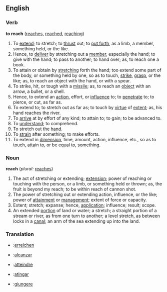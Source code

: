 ==English==

{{webster}}

===Verb===
'''to reach'''  ([[reaches]], [[reached]], [[reaching]])
#To [[extend]]; to stretch; to [[thrust]] out; to [[put forth]], as a limb, a member, something held, or the like.
#Hence, to [[deliver]] by stretching out a [[member]], especially the hand; to give with the hand; to pass to another; to hand over; as, to reach one a book.
#To attain or obtain by [[stretch]]ing forth the hand; too extend some part of the body, or something held by one, so as to touch, [[strike]], [[grasp]], or the like; as, to reach an object with the hand, or with a spear.
#To strike, hit, or tough with a [[missile]]; as, to reach an [[object]] with an arrow, a bullet, or a shell.
#Hence, to extend an [[action]], effort, or [[influence]] to; to [[penetrate]] to; to pierce, or cut, as far as.
#To extend to; to stretch out as far as; to touch by [[virtue]] of [[extent]]; as, his hand reaches the river.
#To [[arrive]] at by effort of any kind; to attain to; to gain; to be advanced to.
#To [[understand]]; to comprehend.
#To stretch out the [[hand]].
#To [[strain]] after something; to make efforts.
#To extend in [[dimension]], time, amount, action, influence, etc., so as to touch, attain to, or be equal to, something.

===Noun===
'''reach'''  (''plural:'' [[reaches]])
#The act of stretching or extending; [[extension]]; power of reaching or touching with the person, or a limb, or something held or thrown; as, the fruit is beyond my reach; to be within reach of cannon shot.
#The power of stretching out or extending action, influence, or the like; power of [[attainment]] or [[management]]; extent of force or capacity.
#Extent; stretch; expanse; hence, [[application]]; influence; result; scope.
#An extended [[portion]] of land or water; a stretch; a straight portion of a stream or river, as from one turn to another; a level stretch, as between locks in a [[canal]]; an arm of the sea extending up into the land.

===Translation===

*{{de}}:[[erreichen]]
*{{es}}:[[alcanzar]]
*{{fr}}:[[atteindre]]
*{{io}}:[[atingar]]
*{{it}}:[[giungere]]